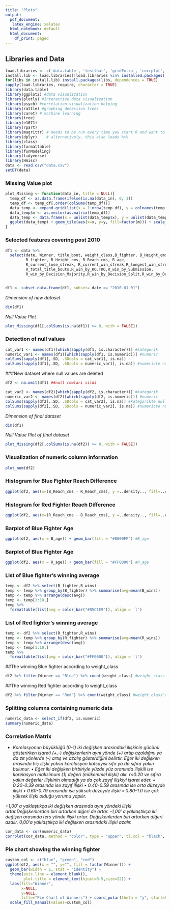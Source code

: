 ```yaml
---
title: "Plots"
output:
  pdf_document: 
   latex_engine: xelatex
  html_notebook: default
  html_document:
    df_print: paged
---
```


## Libraries and Data

```r
load.libraries <- c('data.table', 'testthat', 'gridExtra', 'corrplot', 'GGally', 'ggplot2', 'e1071', 'dplyr')
install.lib <- load.libraries[!load.libraries %in% installed.packages()]
for(libs in install.lib) install.packages(libs, dependences = TRUE)
sapply(load.libraries, require, character = TRUE)
library(data.table)
library(ggplot2) #data visualization
library(plotly) #interactive data visualization
library(psych) #correlation visualization helping
library(rattle) #graphing decesiion trees
library(caret) # machine learning
library(tree)
library(e1071)
library(rpart)
library(magrittr) # needs to be run every time you start R and want to use %>%
library(dplyr)    # alternatively, this also loads %>%
library(class)
library(formattable)
library(funModeling) 
library(tidyverse) 
library(Hmisc)
data <- read.csv("data.csv")
setDT(data)
```
### Missing Value plot
```r
plot_Missing <- function(data_in, title = NULL){
  temp_df <- as.data.frame(ifelse(is.na(data_in), 0, 1))
  temp_df <- temp_df[,order(colSums(temp_df))]
  data_temp <- expand.grid(list(x = 1:nrow(temp_df), y = colnames(temp_df)))
  data_temp$m <- as.vector(as.matrix(temp_df))
  data_temp <- data.frame(x = unlist(data_temp$x), y = unlist(data_temp$y), m = unlist(data_temp$m))
  ggplot(data_temp) + geom_tile(aes(x=x, y=y, fill=factor(m))) + scale_fill_manual(values=c("white", "black"), name="Missing\n(0=Yes, 1=No)") + theme_light() + ylab("") + xlab("") + ggtitle(title)
}
```

### Selected features covering post 2010

```r
df1 <- data %>%
  select(date, Winner, title_bout, weight_class,B_fighter, B_Height_cms, B_Reach_cms, B_age, B_current_lose_streak, B_current_win_streak,B_longest_win_streak, B_losses,B_wins,B_total_rounds_fought, B_total_title_bouts,B_win_by_KO.TKO,B_win_by_Submission, B_win_by_Decision_Majority,B_win_by_Decision_Split,B_win_by_Decision_Unanimous,B_win_by_TKO_Doctor_Stoppage,
         R_fighter, R_Height_cms, R_Reach_cms, R_age,
         R_current_lose_streak, R_current_win_streak,R_longest_win_streak, R_losses,R_wins,R_total_rounds_fought,
         R_total_title_bouts,R_win_by_KO.TKO,R_win_by_Submission,
         R_win_by_Decision_Majority,R_win_by_Decision_Split,R_win_by_Decision_Unanimous,R_win_by_TKO_Doctor_Stoppage)


df1 <- subset.data.frame(df1, subset= date >= "2010-01-01")
```
*Dimension of new dataset*
```r
dim(df1)
```
*Null Value Plot*
```r
plot_Missing(df1[,colSums(is.na(df1)) >= 0, with = FALSE])
```
### Detection of null values
```r
cat_var1 <- names(df1)[which(sapply(df1, is.character))] #kategorik
numeric_var1 <- names(df1)[which(sapply(df1, is.numeric))] #numeric
colSums(sapply(df1[,.SD, .SDcols = cat_var1], is.na))
colSums(sapply(df1[,.SD, .SDcols = numeric_var1], is.na)) #numericte null kontrolu
```
###New dataset where null values are deleted
```r
df2 <- na.omit(df1) ##null rowlari sildi

cat_var2 <- names(df2)[which(sapply(df2, is.character))] #kategorik
numeric_var2 <- names(df2)[which(sapply(df2, is.numeric))] #numeric
colSums(sapply(df2[,.SD, .SDcols = cat_var2], is.na)) #kategorikte null kontrolu
colSums(sapply(df2[,.SD, .SDcols = numeric_var2], is.na)) #numericte null kontrolu
```
*Dimension of final dataset*
```r
dim(df1)
```

*Null Value Plot of final dataset*
```r
plot_Missing(df2[,colSums(is.na(df2)) >= 0, with = FALSE])
```
### Visualization of numeric column information
```r
plot_num(df2)
```
### Histogram for Blue Fighter Reach Difference
```r
ggplot(df2, aes(x=(B_Reach_cms - R_Reach_cms), y =..density.., fill=..count..)) + geom_histogram(binwidth = 5, ) + labs(x = "Reach Difference (cm)", title = "Histogram for Blue Fighter Reach Difference") + scale_fill_gradient("Count", low="#87CEEB", high="#00008B")
```
### Histogram for Red Fighter Reach Difference
```r
ggplot(df2, aes(x=(R_Reach_cms - B_Reach_cms), y =..density.., fill=..count..)) + geom_histogram(binwidth = 5, ) + labs(x = "Reach Difference (cm)", title = "Histogram for Red Fighter Reach Difference") + scale_fill_gradient("Count", low="#FFA07A", high="#FF0000")
```
### Barplot of Blue Fighter Age
```r
ggplot(df2, aes(x = B_age)) + geom_bar(fill = "#0000FF") #B_age
```
### Barplot of Blue Fighter Age
```r
ggplot(df2, aes(x = R_age)) + geom_bar(fill = "#FF0000") #R_age
```

### List of Blue fighter's winning average
```r
temp <- df2 %>% select(B_fighter,B_wins)
temp <- temp %>% group_by(B_fighter) %>% summarise(avg=mean(B_wins))
temp <- temp %>% arrange(desc(avg))
temp <- temp[1:10,]
temp %>%
  formattable(list(avg = color_bar("#85C1E9")), align = 'l')
```
### List of Red fighter's winning average
```r
temp <- df2 %>% select(R_fighter,R_wins)
temp <- temp %>% group_by(R_fighter) %>% summarise(avg=mean(R_wins))
temp <- temp %>% arrange(desc(avg))
temp <- temp[1:10,]
temp %>%
  formattable(list(avg = color_bar("#FF0000")), align = 'l')
```
##The winning Blue fighter according to weight_class
```r
df2 %>% filter(Winner == "Blue") %>% count(weight_class) #weight_class'a göre kazanan blue
```
##The winning Red fighter according to weight_class
```r
df2 %>% filter(Winner == "Red") %>% count(weight_class) #weight_class'a göre kazanan red
```
### Splitting columns containing numeric data
```r
numeric_data <- select_if(df2, is.numeric)
summary(numeric_data)
```
### Correlation Matrix
* *Korelasyonun büyüklüğü (0-1) iki değişken arasındaki ilişkinin gücünü*
*gösterirken işareti (+,-) değişkenlerin aynı yönde (+) artıp azaldığını*
*ya da zıt yönlerde (-) artış ve azalış gösterdiğini belirtir.*
*Eğer iki değişken arasında hiç ilişki yoksa korelasyon katsayısı sıfır ya da sıfıra yakın bulunur.*
*• Eğer iki değişken birbiriyle yüzde yüz oranında ilişkili ise korelasyon maksimum (1) değeri (mükemmel ilişki) alır.*
*r<0.20 ve sıfıra yakın değerler ilişkinin olmadığı ya da çok zayıf ilişkiyi işaret eder.*
  *• 0.20-0.39 arasında ise zayıf ilişki*
  *• 0.40-0.59 arasında ise orta düzeyde ilişki*
  *• 0.60-0.79 arasında ise yüksek düzeyde ilişki*
  *• 0.80-1.0 ise çok yüksek ilişki olduğu yorumu yapılır.*
  
*+1,00′ a yaklaştıkça iki değişken arasında aynı yöndeki ilişki artar.Değişkenlerden biri artarken diğeri de artar.*
*-1,00′ a yaklaştıkça iki değişen arasında ters yönde ilişki artar. Değişkenlerden biri artarken diğeri azalır.*
*0,00’a yaklaştıkça iki değişken arasındaki ilişki azalır.*
```r
cor_data <- cor(numeric_data)
corrplot(cor_data, method = "color", type = "upper", tl.col = "black", order="hclust")
```
### Pie chart showing the winning fighter
```r
custom_col <- c("blue", "green", "red") 
ggplot(df2, aes(x = "", y="", fill = factor(Winner))) + 
  geom_bar(width = 1, stat = "identity") +
  theme(axis.line = element_blank(), 
        plot.title = element_text(hjust=0.5,size=22)) + 
  labs(fill="Winner", 
       x=NULL, 
       y=NULL, 
       title="Pie Chart of Winners") + coord_polar(theta = "y", start=0)+
  scale_fill_manual(values=custom_col)
```